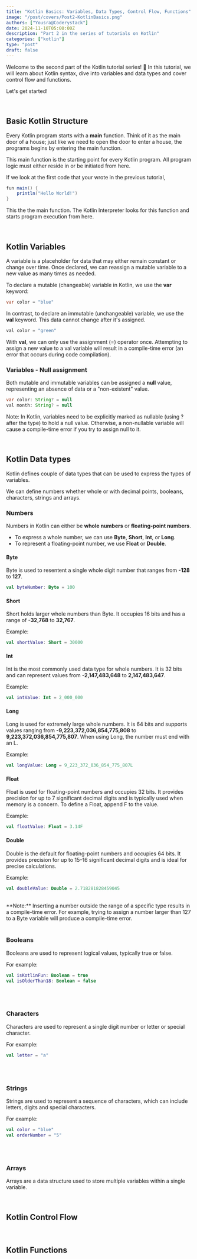 ```yaml
---
title: "Kotlin Basics: Variables, Data Types, Control Flow, Functions"
image: "/post/covers/Post2-KotlinBasics.png"
authors: ["Yousra@Coderystack"]
date: 2024-11-10T05:00:00Z
description: "Part 2 in the series of tutorials on Kotlin"
categories: ["kotlin"]
type: "post"
draft: false
---
```



Welcome to the second part of the Kotlin tutorial series! 👋 In this tutorial, we will learn about Kotlin syntax, dive into variables 
and data types and cover control flow and functions.

Let's get started!

&nbsp;

## Basic Kotlin Structure
Every Kotlin program starts with a **main** function. Think of it as the main door of a house; just like we need to open the door to enter
a house, the programs begins by entering the main function.

This main function is the starting point for every Kotlin program. All program logic must either reside in or be initiated from here.

If we look at the first code that your wrote in the previous tutorial, 
```java title="HelloWorld.kt"
fun main() {
    println("Hello World!")
}
```

This the the main function. The Kotlin Interpreter looks for this function and starts program execution from here.

&nbsp;


## Kotlin Variables

A variable is a placeholder for data that may either remain constant or change over time. Once declared, we can reassign a mutable variable to a new value as many times as needed.

To declare a mutable (changeable) variable in Kotlin, we use the **var** keyword:

```java title="VariableDeclarationVar.kt"
var color = "blue"
```


In contrast, to declare an immutable (unchangeable) variable, we use the **val** keyword. This data cannot change after it's assigned.

```java title="VariableDeclarationVal.kt"
val color = "green"
```

With **val**, we can only use the assignment (=) operator once. 
Attempting to assign a new value to a val variable will result in a compile-time error (an error that occurs during code compilation).

<Picture src="/post/post2/valReassignment.png" alt="valReassignment" width="400" height="350"/>


### Variables - Null assignment

Both mutable and immutable variables can be assigned a **null** value, representing an absence of data or a "non-existent" value.

```java title="VariableDeclarationVal.kt"
var color: String? = null
val month: String? = null
```

Note: In Kotlin, variables need to be explicitly marked as nullable (using ? after the type) to hold a null value. 
Otherwise, a non-nullable variable will cause a compile-time error if you try to assign null to it.

&nbsp;



## Kotlin Data types

Kotlin defines couple of data types that can be used to express the types of variables.

We can define numbers whether whole or with decimal points, booleans, characters, strings and arrays.

### Numbers

Numbers in Kotlin can either be **whole numbers** or **floating-point numbers**.

- To express a whole number, we can use **Byte**, **Short**, **Int**, or **Long**.
- To represent a floating-point number, we use **Float** or **Double**.


#### Byte
Byte is used to resentent a single whole digit number that ranges from <span>**-128**</span> to <span>**127**</span>.

```kotlin title="ByteDataType.kt"
val byteNumber: Byte = 100

```


#### Short
Short holds larger whole numbers than Byte. It occupies 16 bits and has a range of 
<span>**-32,768**</span> to <span>**32,767**</span>.

Example:

```kotlin title="ShortDataType.kt"
val shortValue: Short = 30000
```

#### Int
Int is the most commonly used data type for whole numbers. It is 32 bits and can represent values 
from <span>**-2,147,483,648**</span> to <span>**2,147,483,647**</span>.

Example:

```kotlin title="IntDataType.kt"
val intValue: Int = 2_000_000
```


#### Long
Long is used for extremely large whole numbers. It is 64 bits and supports values ranging from 
<span>**-9,223,372,036,854,775,808**</span> to <span>**9,223,372,036,854,775,807**</span>.
When using Long, the number must end with an L.

Example:

```kotlin title="LongDataType.kt"
val longValue: Long = 9_223_372_036_854_775_807L
```


#### Float
Float is used for floating-point numbers and occupies 32 bits.
It provides precision for up to 7 significant decimal digits and is typically used when memory is a concern.
To define a Float, append F to the value.

Example:
```kotlin title="FloatDataType.kt"
val floatValue: Float = 3.14F
```

#### Double
Double is the default for floating-point numbers and occupies 64 bits.
It provides precision for up to 15–16 significant decimal digits and is ideal for precise calculations.

Example:
```kotlin title="DoubleDataType.kt"
val doubleValue: Double = 2.718281828459045
```

<br/>
**Note:** Inserting a number outside the range of a specific type results in a compile-time error. 
For example, trying to assign a number larger than 127 to a Byte variable will produce a compile-time error.

<Picture src="/post/post2/byteWrongNumberRange.png" alt="byteRange" width="500" height="350"/>


<br/>
<br/>

### Booleans
Booleans are used to represent logical values, typically true or false.   

For example:

```kotlin title="BooleanDataType.kt"
val isKotlinFun: Boolean = true
val isOlderThan18: Boolean = false
```

<br/>
<br/>

### Characters
Characters are used to represent a single digit number or letter or special character. 

For example:

```kotlin title="CharacterDataType.kt"
val letter = "a"
```

<br/>
<br/>

### Strings
Strings are used to represent a sequence of characters, which can include letters, digits and special characters. 

For example:
```kotlin title="StringDataType.kt"
val color = "blue"
val orderNumber = "5"
```

<br/>
<br/>

### Arrays
Arrays are a data structure used to store multiple variables within a single variable.


&nbsp;


## Kotlin Control Flow

&nbsp;


## Kotlin Functions

&nbsp;

